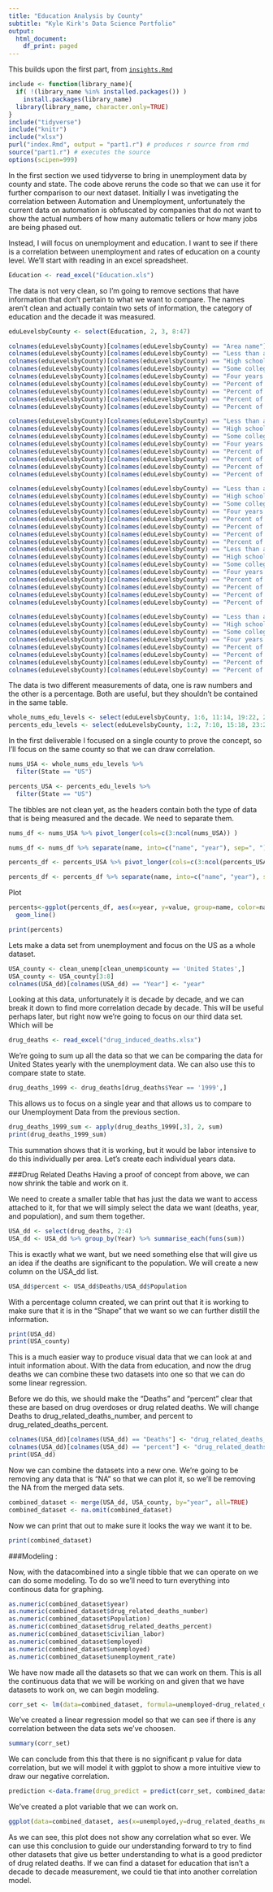 ```yaml
---
title: "Education Analysis by County"
subtitle: "Kyle Kirk's Data Science Portfolio"
output:
  html_document:
    df_print: paged
---
```


This builds upon the first part, from [`insights.Rmd`](insights.html)
```r
include <- function(library_name){
  if( !(library_name %in% installed.packages()) )
    install.packages(library_name) 
  library(library_name, character.only=TRUE)
}
include("tidyverse")
include("knitr")
include("xlsx")
purl("index.Rmd", output = "part1.r") # produces r source from rmd
source("part1.r") # executes the source
options(scipen=999)
```

In the first section we used tidyverse to bring in unemployment data by county and state. The code above reruns the code so that we can use it for further comparison to our next dataset. Initially I was invetigating the correlation between Automation and Unemployment, unfortunately the current data on automation is obfuscated by companies that do not want to show the actual numbers of how many automatic tellers or how many jobs are being phased out.

Instead, I will focus on unemployment and education. I want to see if there is a correlation between unemployment and rates of education on a county level. We'll start with reading in an excel spreadsheet.

```r
Education <- read_excel("Education.xls")
```

The data is not very clean, so I'm going to remove sections that have information that don't pertain to what we want to compare. The names aren't clean and actually contain two sets of information, the category of education and the decade it was measured.

```r
eduLevelsbyCounty <- select(Education, 2, 3, 8:47)

colnames(eduLevelsbyCounty)[colnames(eduLevelsbyCounty) == "Area name"] <- "area_name"
colnames(eduLevelsbyCounty)[colnames(eduLevelsbyCounty) == "Less than a high school diploma, 1970"] <- "LessThan_Diploma, 1970"
colnames(eduLevelsbyCounty)[colnames(eduLevelsbyCounty) == "High school diploma only, 1970"] <- "HS_Diploma, 1970"
colnames(eduLevelsbyCounty)[colnames(eduLevelsbyCounty) == "Some college (1-3 years), 1970"] <- "Some_College, 1970"
colnames(eduLevelsbyCounty)[colnames(eduLevelsbyCounty) == "Four years of college or higher, 1970"] <- "BA_or_more, 1970"
colnames(eduLevelsbyCounty)[colnames(eduLevelsbyCounty) == "Percent of adults with less than a high school diploma, 1970"] <- "per_cent_LessThan_Diploma, 1970"
colnames(eduLevelsbyCounty)[colnames(eduLevelsbyCounty) == "Percent of adults with a high school diploma only, 1970"] <- "per_cent_HS_Diploma, 1970"
colnames(eduLevelsbyCounty)[colnames(eduLevelsbyCounty) == "Percent of adults completing some college (1-3 years), 1970"] <- "per_cent_Some_College, 1970"
colnames(eduLevelsbyCounty)[colnames(eduLevelsbyCounty) == "Percent of adults completing four years of college or higher, 1970"] <- "per_cent_BA_or_more, 1970"

colnames(eduLevelsbyCounty)[colnames(eduLevelsbyCounty) == "Less than a high school diploma, 1980"] <- "LessThan_Diploma, 1980"
colnames(eduLevelsbyCounty)[colnames(eduLevelsbyCounty) == "High school diploma only, 1980"] <- "HS_Diploma, 1980"
colnames(eduLevelsbyCounty)[colnames(eduLevelsbyCounty) == "Some college (1-3 years), 1980"] <- "Some_College, 1980"
colnames(eduLevelsbyCounty)[colnames(eduLevelsbyCounty) == "Four years of college or higher, 1980"] <- "BA_or_more, 1980"
colnames(eduLevelsbyCounty)[colnames(eduLevelsbyCounty) == "Percent of adults with less than a high school diploma, 1980"] <- "per_cent_LessThan_Diploma, 1980"
colnames(eduLevelsbyCounty)[colnames(eduLevelsbyCounty) == "Percent of adults with a high school diploma only, 1980"] <- "per_cent_HS_Diploma, 1980"
colnames(eduLevelsbyCounty)[colnames(eduLevelsbyCounty) == "Percent of adults completing some college (1-3 years), 1980"] <- "per_cent_Some_College, 1980"
colnames(eduLevelsbyCounty)[colnames(eduLevelsbyCounty) == "Percent of adults completing four years of college or higher, 1980"] <- "per_cent_BA_or_more, 1980"

colnames(eduLevelsbyCounty)[colnames(eduLevelsbyCounty) == "Less than a high school diploma, 1990"] <- "LessThan_Diploma, 1990"
colnames(eduLevelsbyCounty)[colnames(eduLevelsbyCounty) == "High school diploma only, 1990"] <- "HS_Diploma, 1990"
colnames(eduLevelsbyCounty)[colnames(eduLevelsbyCounty) == "Some college (1-3 years), 1990"] <- "Some_College, 1990"
colnames(eduLevelsbyCounty)[colnames(eduLevelsbyCounty) == "Four years of college or higher, 1990"] <- "BA_or_more, 1990"
colnames(eduLevelsbyCounty)[colnames(eduLevelsbyCounty) == "Percent of adults with less than a high school diploma, 1990"] <- "per_cent_LessThan_Diploma, 1990"
colnames(eduLevelsbyCounty)[colnames(eduLevelsbyCounty) == "Percent of adults with a high school diploma only, 1990"] <- "per_cent_HS_Diploma, 1990"
colnames(eduLevelsbyCounty)[colnames(eduLevelsbyCounty) == "Percent of adults completing some college (1-3 years), 1990"] <- "per_cent_Some_College, 1990"
colnames(eduLevelsbyCounty)[colnames(eduLevelsbyCounty) == "Percent of adults completing four years of college or higher, 1990"] <- "per_cent_BA_or_more, 1990"
colnames(eduLevelsbyCounty)[colnames(eduLevelsbyCounty) == "Less than a high school diploma, 2000"] <- "LessThan_Diploma, 2000"
colnames(eduLevelsbyCounty)[colnames(eduLevelsbyCounty) == "High school diploma only, 2000"] <- "HS_Diploma, 2000"
colnames(eduLevelsbyCounty)[colnames(eduLevelsbyCounty) == "Some college (1-3 years), 2000"] <- "Some_College, 2000"
colnames(eduLevelsbyCounty)[colnames(eduLevelsbyCounty) == "Four years of college or higher, 2000"] <- "BA_or_more, 2000"
colnames(eduLevelsbyCounty)[colnames(eduLevelsbyCounty) == "Percent of adults with less than a high school diploma, 2000"] <- "per_cent_LessThan_Diploma, 2000"
colnames(eduLevelsbyCounty)[colnames(eduLevelsbyCounty) == "Percent of adults with a high school diploma only, 2000"] <- "per_cent_HS_Diploma, 2000"
colnames(eduLevelsbyCounty)[colnames(eduLevelsbyCounty) == "Percent of adults completing some college (1-3 years), 2000"] <- "per_cent_Some_College, 2000"
colnames(eduLevelsbyCounty)[colnames(eduLevelsbyCounty) == "Percent of adults completing four years of college or higher, 2000"] <- "per_cent_BA_or_more, 2000"

colnames(eduLevelsbyCounty)[colnames(eduLevelsbyCounty) == "Less than a high school diploma, 2013-17"] <- "LessThan_Diploma, 2013-17"
colnames(eduLevelsbyCounty)[colnames(eduLevelsbyCounty) == "High school diploma only, 2013-17"] <- "HS_Diploma, 2013-17"
colnames(eduLevelsbyCounty)[colnames(eduLevelsbyCounty) == "Some college (1-3 years), 2013-17"] <- "Some_College, 2013-17"
colnames(eduLevelsbyCounty)[colnames(eduLevelsbyCounty) == "Four years of college or higher, 2013-17"] <- "BA_or_more, 2013-17"
colnames(eduLevelsbyCounty)[colnames(eduLevelsbyCounty) == "Percent of adults with less than a high school diploma, 2013-17"] <- "per_cent_LessThan_Diploma, 2013-17"
colnames(eduLevelsbyCounty)[colnames(eduLevelsbyCounty) == "Percent of adults with a high school diploma only, 2013-17"] <- "per_cent_HS_Diploma, 2013-17"
colnames(eduLevelsbyCounty)[colnames(eduLevelsbyCounty) == "Percent of adults completing some college (1-3 years), 2013-17"] <- "per_cent_Some_College, 2013-17"
colnames(eduLevelsbyCounty)[colnames(eduLevelsbyCounty) == "Percent of adults completing four years of college or higher, 2013-17"] <- "per_cent_BA_or_more, 2013-17"
```

The data is two different measurements of data, one is raw numbers and the other is a percentage. Both are useful, but they shouldn't be contained in the same table.

```r
whole_nums_edu_levels <- select(eduLevelsbyCounty, 1:6, 11:14, 19:22, 27:30, 35:38)
percents_edu_levels <- select(eduLevelsbyCounty, 1:2, 7:10, 15:18, 23:26, 31:34, 39:42)
```

In the first deliverable I focused on a single county to prove the concept, so I'll focus on the same county so that we can draw correlation.

```r
nums_USA <- whole_nums_edu_levels %>%
  filter(State == "US") 

percents_USA <- percents_edu_levels %>%
  filter(State == "US")
```

The tibbles are not clean yet, as the headers contain both the type of data that is being measured and the decade. We need to separate them.

```r
nums_df <- nums_USA %>% pivot_longer(cols=c(3:ncol(nums_USA)) )

nums_df <- nums_df %>% separate(name, into=c("name", "year"), sep=", ")

percents_df <- percents_USA %>% pivot_longer(cols=c(3:ncol(percents_USA)) )

percents_df <- percents_df %>% separate(name, into=c("name", "year"), sep=", ")
```


Plot

```r
percents<-ggplot(percents_df, aes(x=year, y=value, group=name, color=name)) + scale_y_continuous(labels = scales::number_format(accuracy = 1)) +
  geom_line()

print(percents)
```

Lets make a data set from unemployment and focus on the US as a whole dataset.

```r
USA_county <- clean_unemp[clean_unemp$county == 'United States',]
USA_county <- USA_county[3:8]
colnames(USA_dd)[colnames(USA_dd) == "Year"] <- "year"
```

Looking at this data, unfortunately it is decade by decade, and we can break it down to find more correlation decade by decade. This will be useful perhaps later, but right now we're going to focus on our third data set. Which will be 


```r
drug_deaths <- read_excel("drug_induced_deaths.xlsx")
```

We're going to sum up all the data so that we can be comparing the data for United States yearly with the unemployment data. We can also use this to compare state to state.


```r
drug_deaths_1999 <- drug_deaths[drug_deaths$Year == '1999',]
```

This allows us to focus on a single year and that allows us to compare to our Unemployment Data from the previous section.

```r
drug_deaths_1999_sum <- apply(drug_deaths_1999[,3], 2, sum)
print(drug_deaths_1999_sum)
```
This summation shows that it is working, but it would be labor intensive to do this individually per area. Let's create each individual years data.

###Drug Related Deaths
Having a proof of concept from above, we can now shrink the table and work on it.

We need to create a smaller table that has just the data we want to access attached to it, for that we will simply select the data we want (deaths, year, and population), and sum them together.

```r
USA_dd <- select(drug_deaths, 2:4)
USA_dd <- USA_dd %>% group_by(Year) %>% summarise_each(funs(sum))
```

This is exactly what we want, but we need something else that will give us an idea if the deaths are significant to the population. We will create a new column on the USA_dd list.

```r
USA_dd$percent <- USA_dd$Deaths/USA_dd$Population
```
With a percentage column created, we can print out that it is working to make sure that it is in the "Shape" that we want so we can further distill the information.


```r
print(USA_dd)
print(USA_county)
```

This is a much easier way to produce visual data that we can look at and intuit information about. With the data from education, and now the drug deaths we can combine these two datasets into one so that we can do some linear regression.

Before we do this, we should make the "Deaths" and "percent" clear that these are based on drug overdoses or drug related deaths.
We will change Deaths to drug_related_deaths_number, and percent to drug_related_deaths_percent.

```r
colnames(USA_dd)[colnames(USA_dd) == "Deaths"] <- "drug_related_deaths_number"
colnames(USA_dd)[colnames(USA_dd) == "percent"] <- "drug_related_deaths_percent"
print(USA_dd)
```


Now we can combine the datasets into a new one. We're going to be removing any data that is "NA" so that we can plot it, so we'll be removing the NA from the merged data sets.

```r
combined_dataset <- merge(USA_dd, USA_county, by="year", all=TRUE)
combined_dataset <- na.omit(combined_dataset)
```

Now we can print that out to make sure it looks the way we want it to be.

```r
print(combined_dataset)
```


###Modeling :

Now, with the datacombined into a single tibble that we can operate on we can do some modeling. To do so we'll need to turn everything into continous data for graphing.

```r
as.numeric(combined_dataset$year)
as.numeric(combined_dataset$drug_related_deaths_number)
as.numeric(combined_dataset$Population)
as.numeric(combined_dataset$drug_related_deaths_percent)
as.numeric(combined_dataset$civilian_labor)
as.numeric(combined_dataset$employed)
as.numeric(combined_dataset$unemployed)
as.numeric(combined_dataset$unemployment_rate)
```
We have now made all the datasets so that we can work on them. This is all the continuous data that we will be working on and given that we have datasets to work on, we can begin modeling.

```r
corr_set <- lm(data=combined_dataset, formula=unemployed~drug_related_deaths_number+drug_related_deaths_percent+civilian_labor)
```

We've created a linear regression model so that we can see if there is any correlation between the data sets we've choosen.

```r
summary(corr_set)
```

We can conclude from this that there is no significant p value for data correlation, but we will model it with ggplot to show a more intuitive view to draw our negative correlation.

```r
prediction <-data.frame(drug_predict = predict(corr_set, combined_dataset), deaths=combined_dataset$drug_related_deaths_number)
```

We've created a plot variable that we can work on.

```r
ggplot(data=combined_dataset, aes(x=unemployed,y=drug_related_deaths_number)) + geom_point(color='blue') + geom_line(color='red', data = prediction, aes(x=drug_predict, y=deaths))
```

As we can see, this plot does not show any correlation what so ever. We can use this conclusion to guide our understanding forward to try to find other datasets that give us better understanding to what is a good predictor of drug related deaths. If we can find a dataset for education that isn't a decade to decade measurement, we could tie that into another correlation model.